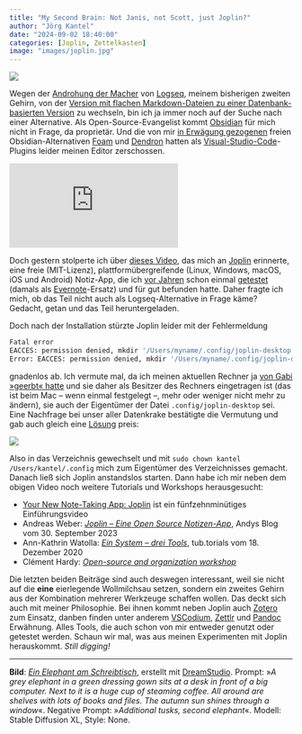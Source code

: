 ```yaml
---
title: "My Second Brain: Not Janis, not Scott, just Joplin?"
author: "Jörg Kantel"
date: "2024-09-02 18:40:00"
categories: [Joplin, Zettelkasten]
image: "images/joplin.jpg"
---
```


[![](images/joplin-b.jpg)](https://www.flickr.com/photos/schockwellenreiter/53966399504/)

Wegen der [Androhung der Macher](https://kantel.github.io/posts/2024050402_logseq_oder_zettlr/) von [Logseq](http://cognitiones.kantel-chaos-team.de/webworking/auszeichnungssprachen/logseq.html), meinem bisherigen zweiten Gehirn, von der [Version mit flachen Markdown-Dateien zu einer Datenbank-basierten Version](https://discuss.logseq.com/t/why-the-database-version-and-how-its-going/26744) zu wechseln, bin ich ja immer noch auf der Suche nach einer Alternative. Als Open-Source-Evangelist kommt [Obsidian](http://cognitiones.kantel-chaos-team.de/webworking/auszeichnungssprachen/obsidian.html) für mich nicht in Frage, da proprietär. Und die von mir [in Erwägung gezogenen](https://kantel.github.io/posts/2024050802_foam_dendron/) freien Obsidian-Alternativen [Foam](https://foambubble.github.io/foam/) und [Dendron](https://wiki.dendron.so/) hatten als [Visual-Studio-Code](http://cognitiones.kantel-chaos-team.de/produktivitaet/visualstudiocode.html)-Plugins leider meinen Editor zerschossen.

<iframe class="if16_9" src="https://www.youtube.com/embed/1SKaz1txeKA?si=0IQq_DQ5mGC78uBB" title="YouTube video player" frameborder="0" allow="accelerometer; autoplay; clipboard-write; encrypted-media; gyroscope; picture-in-picture; web-share" referrerpolicy="strict-origin-when-cross-origin" allowfullscreen></iframe>

Doch gestern stolperte ich über [dieses Video](https://www.youtube.com/watch?v=1SKaz1txeKA), das mich an [Joplin](http://cognitiones.kantel-chaos-team.de/webworking/staticsites/joplin.html) erinnerte, eine freie (MIT-Lizenz), plattformübergreifende (Linux, Windows, macOS, iOS und Android) Notiz-App, die ich [vor Jahren](http://blog.schockwellenreiter.de/2018/10/2018100903.html) schon einmal [getestet](http://blog.schockwellenreiter.de/2020/02/2020021402.html) (damals als [Evernote](http://cognitiones.kantel-chaos-team.de/webworking/webservices/evernote.html)-Ersatz) und für gut befunden hatte. Daher fragte ich mich, ob das Teil nicht auch als Logseq-Alternative in Frage käme? Gedacht, getan und das Teil heruntergeladen.

Doch nach der Installation stürzte Joplin leider mit der Fehlermeldung

~~~bash
Fatal error
EACCES: permission denied, mkdir '/Users/myname/.config/joplin-desktop'
Error: EACCES: permission denied, mkdir '/Users/myname/.config/joplin-desktop'
~~~

gnadenlos ab. Ich vermute mal, da ich meinen aktuellen Rechner ja [von Gabi »geerbt« hatte](https://kantel.github.io/posts/2024062301_mac_mini/) und sie daher als Besitzer des Rechners eingetragen ist (das ist beim Mac -- wenn einmal festgelegt --, mehr oder weniger nicht mehr zu ändern), sie auch der Eigentümer der Datei `.config/joplin-desktop` sei. Eine Nachfrage bei unser aller Datenkrake bestätigte die Vermutung und gab auch gleich eine [Lösung](https://discourse.joplinapp.org/t/error-eacces-permission-denied/24436/2) preis:

![](images/joplinerror.jpg)

Also in das Verzeichnis gewechselt und mit `sudo chown kantel /Users/kantel/.config` mich zum Eigentümer des Verzeichnisses gemacht. Danach ließ sich Joplin anstandslos starten. Dann habe ich mir neben dem obigen Video noch weitere Tutorials und Workshops herausgesucht:

- [Your New Note-Taking App: Joplin](https://www.youtube.com/watch?v=9QVS9P5PPnI) ist ein fünfzehnminütiges Einführungsvideo
- Andreas Weber: *[Joplin – Eine Open Source Notizen-App](https://www.andysblog.de/joplin-eine-open-source-notizen-app)*, Andys Blog vom 30. September 2023
- Ann-Kathrin Watolla: *[Ein System – drei Tools](https://www.tub.tuhh.de/tubtorials/tag/joplin/)*, tub.torials vom 18. Dezember 2020
- Clément Hardy: *[Open-source and organization workshop](https://klemet.github.io/Workshop-Organization-EN/)*

Die letzten beiden Beiträge sind auch deswegen interessant, weil sie nicht auf die **eine** eierlegende Wollmilchsau setzen, sondern ein zweites Gehirn aus der Kombination mehrerer Werkzeuge schaffen wollen. Das deckt sich auch mit meiner Philosophie. Bei ihnen kommt neben Joplin auch [Zotero](https://de.wikipedia.org/wiki/Zotero) zum Einsatz, danben finden unter anderem [VSCodium](https://vscodium.com/), [Zettlr](http://cognitiones.kantel-chaos-team.de/webworking/auszeichnungssprachen/zettlr.html) und [Pandoc](http://cognitiones.kantel-chaos-team.de/webworking/auszeichnungssprachen/pandoc.html) Erwähnung. Alles Tools, die auch schon von mir entweder genutzt oder getestet werden. Schaun wir mal, was aus meinen Experimenten mit Joplin herauskommt. *Still digging!*

---

**Bild**: *[Ein Elephant am Schreibtisch](https://www.flickr.com/photos/schockwellenreiter/53966399504/)*, erstellt mit [DreamStudio](https://beta.dreamstudio.ai/generate). Prompt: »*A grey elephant in a green dressing gown sits at a desk in front of a big computer. Next to it is a huge cup of steaming coffee. All around are shelves with lots of books and files. The autumn sun shines through a window*«. Negative Prompt: »*Additional tusks, second elephant*«. Modell: Stable Diffusion XL, Style: None.